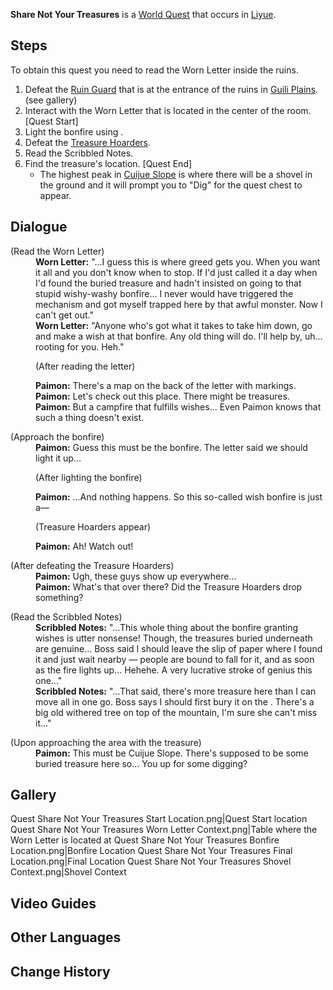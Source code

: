 {{Quest Infobox
|id            = 21020
|type          = World
|region        = Liyue
|area          = Qiongji Estuary
|summary       = 
|startLocation = [[Guili Plains]], [[Liyue]]
|mora          = 30,000
|primogems     = 30
|exp           = 250
|rep           = Liyue
|repAmt        = 20
|other         = {{Card|Lucky Dog's Eagle Feather|1|rarity=3}}{{Card|Mystic Enhancement Ore|4}}
|characters    = Paimon; Traveler
}}
'''Share Not Your Treasures''' is a [[World Quest]] that occurs in [[Liyue]].

==Steps==
To obtain this quest you need to read the Worn Letter inside the ruins.
#Defeat the [[Ruin Guard]] that is at the entrance of the ruins in [[Guili Plains]]. (see gallery)
#Interact with the Worn Letter that is located in the center of the room. [Quest Start]
#Light the bonfire using {{Pyro}}.
#Defeat the [[Treasure Hoarder]]s.
#Read the Scribbled Notes.
#Find the treasure's location. [Quest End]
#*The highest peak in [[Cuijue Slope]] is where there will be a shovel in the ground and it will prompt you to "Dig" for the quest chest to appear.

==Dialogue==
{{Quest Description|The Treasure Hoarders' notes state that the highest peak of Cuijue Slope may be home to buried treasure...}}
{{Dialogue start}}
;(Read the Worn Letter)
:'''Worn Letter:''' "...I guess this is where greed gets you. When you want it all and you don't know when to stop. If I'd just called it a day when I'd found the buried treasure and hadn't insisted on going to that stupid wishy-washy bonfire... I never would have triggered the mechanism and got myself trapped here by that awful monster. Now I can't get out."
:'''Worn Letter:''' "Anyone who's got what it takes to take him down, go and make a wish at that bonfire. Any old thing will do. I'll help by, uh... rooting for you. Heh."
:;(After reading the letter)
:'''Paimon:''' There's a map on the back of the letter with markings.
:'''Paimon:''' Let's check out this place. There might be treasures.
:'''Paimon:''' But a campfire that fulfills wishes... Even Paimon knows that such a thing doesn't exist.

;(Approach the bonfire)
:'''Paimon:''' Guess this must be the bonfire. The letter said we should light it up...
:;(After lighting the bonfire)
:'''Paimon:''' ...And nothing happens. So this so-called wish bonfire is just a&mdash;
:;(Treasure Hoarders appear)
:'''Paimon:''' Ah! Watch out!

;(After defeating the Treasure Hoarders)
:'''Paimon:''' Ugh, these guys show up everywhere...
:'''Paimon:''' What's that over there? Did the Treasure Hoarders drop something?

;(Read the Scribbled Notes)
:'''Scribbled Notes:''' "...This whole thing about the bonfire granting wishes is utter nonsense! Though, the treasures buried underneath are genuine... Boss said I should leave the slip of paper where I found it and just wait nearby &mdash; people are bound to fall for it, and as soon as the fire lights up... Hehehe. A very lucrative stroke of genius this one..."
:'''Scribbled Notes:''' "...That said, there's more treasure here than I can move all in one go. Boss says I should first bury it on the {{Color|buzzword|highest peak in Cuijue Slope}}. There's a big old withered tree on top of the mountain, I'm sure she can't miss it..."

;(Upon approaching the area with the treasure)
:'''Paimon:''' This must be Cuijue Slope. There's supposed to be some buried treasure here so... You up for some digging?
{{Dialogue end}}

==Gallery==
<gallery hideaddbutton="true" captionalign="center">
Quest Share Not Your Treasures Start Location.png|Quest Start location
Quest Share Not Your Treasures Worn Letter Context.png|Table where the Worn Letter is located at
Quest Share Not Your Treasures Bonfire Location.png|Bonfire Location
Quest Share Not Your Treasures Final Location.png|Final Location
Quest Share Not Your Treasures Shovel Context.png|Shovel Context
</gallery>

==Video Guides==
{{EVT
|video1   = Ua7y2w7tz2A
|caption1 = Share Not Your Treasures - Complete Guide
}}

==Other Languages==
{{Other Languages
|en      = Share Not Your Treasures
|zhs     = 怀宝应自珍
|zhs_rm  = Huái Bǎo Yīng Zì Zhēn
|zht     = 懷寶應自珍
|zht_rm  = Huái Bǎo Yīng Zì Zhēn
|zh_tl   = Precious Treasure Should Be Treasured
|ja      = 宝物は大事にすべし
|ja_rm   = Takaramono wa Daiji ni Subeshi
|ja_tl   = Treasure Should Be Treated Seriously
|ko      = 보물을 소중히 여겨라
|ko_rm   = Bomul-eul Sojunghi Yeogyeora
|ko_tl   = Cherish Treasure Preciously
|es      = Lo valioso hay que cuidarlo
|es_tl   = 
|fr      = À chacun son trésor
|fr_tl   = To Each Their Own Treasure
|ru      = Это мои сокровища!
|ru_tl   = 
|th      = สมบัติข้าใครอย่าแตะ
|th_rm   = 
|th_tl   = 
|vi      = Kho Báu Cần Cất Giấu
|vi_tl   = Treasure Needs to be Hidden
|de      = Ein Schatz für mich ganz allein
|de_tl   = A Treasure For Me Alone
|id      = Jaga Erat-erat Hartamu
|id_tl   = Treasure Your Treasures
|pt      = Não Compartilhe Seus Tesouros
|pt_tl   = 
}}

==Change History==
{{Change History|1.0}}